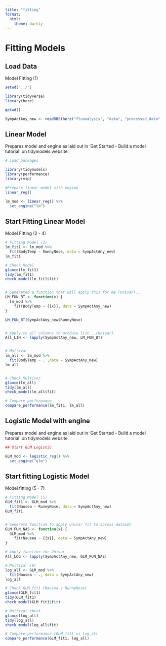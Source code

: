 ```yaml
---
title: "fitting"
format:
  html:
    theme: darkly
---
```


# Fitting Models

## Load Data

Model Fitting (1)

```r

setwd("../")

library(tidyverse)
library(here)

getwd()

SympActAny_new <- readRDS(here("fluanalysis", "data", "processed_data", "SympActAny_new.rds"))


```



## Linear Model
Prepares model and engine as laid out in 'Get Started - Build a model tutorial' on tidymodels website.

```r
# Load packages

library(tidymodels)
library(performance)
library(vip)

#Prepare linear model with engine
linear_reg()

lm_mod <- linear_reg() %>%
  set_engine("lm")
```


## Start Fitting Linear Model
Model Fitting (2 - 4)


```r
# Fitting model (2)
lm_fit1 <- lm_mod %>%
  fit(BodyTemp ~ RunnyNose, data = SympActAny_new)
lm_fit1

# Check Model
glance(lm_fit1)
tidy(lm_fit1)
check_model(lm_fit1$fit)


# Generated a function that will apply this for me (Univar)...
LM_FUN_BT <- function(x) {
  lm_mod %>%
    fit(BodyTemp ~ {{x}}, data = SympActAny_new)
}

LM_FUN_BT(SympActAny_new$RunnyNose)


# Apply to all columns to produce list...(Univar)
All_LIN <- lapply(SympActAny_new, LM_FUN_BT)


# Multivar
lm_all <- lm_mod %>%
  fit(BodyTemp ~ . ,data = SympActAny_new)
lm_all


# Check Multivar
glance(lm_all)
tidy(lm_all)
check_model(lm_all$fit)

# Compare performance
compare_performance(lm_fit1, lm_all)
```



## Logistic Model with engine
Prepares model and engine as laid out in 'Get Started - Build a model tutorial' on tidymodels website.

```r
## Start GLM Logistic

GLM_mod <- logistic_reg() %>%
  set_engine("glm")

```


## Start fitting Logistic Model

Model fitting (5 - 7)

```r
# Fitting Model (5)
GLM_fit1 <- GLM_mod %>%
  fit(Nausea ~ RunnyNose, data = SympActAny_new)
GLM_fit1


# Generate function to apply univar fit to across dataset
GLM_FUN_NAS <- function(x) {
  GLM_mod %>%
    fit(Nausea ~ {{x}}, data = SympActAny_new)
}

# Apply function for Univar
All_LOG <- lapply(SympActAny_new, GLM_FUN_NAS)

# Multivar (6)
log_all <- GLM_mod %>%
  fit(Nausea ~ ., data = SympActAny_new)
log_all

# Check GLM_fit1 (Nausea v RunnyNose)
glance(GLM_fit1)
tidy(GLM_fit1)
check_model(GLM_fit1$fit)

# Multivar check
glance(log_all)
tidy(log_all)
check_model(log_all$fit)

# Compare performance (GLM_fit1 vs log_all
compare_performance(GLM_fit1, log_all)



```
